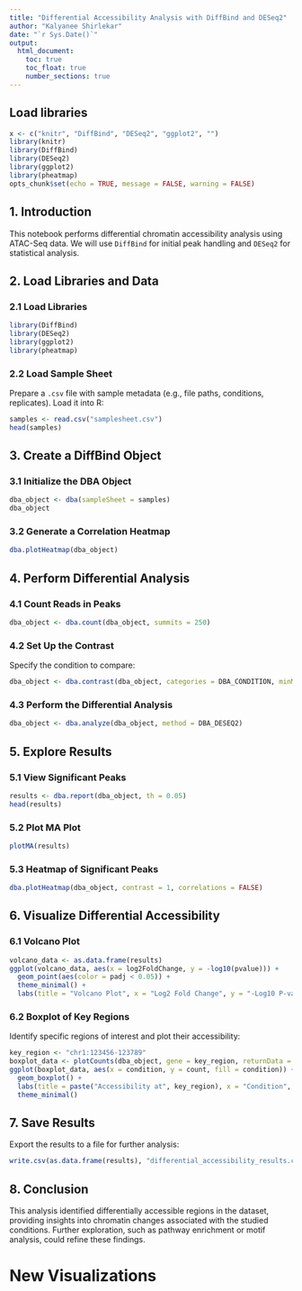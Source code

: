 ```yaml
---
title: "Differential Accessibility Analysis with DiffBind and DESeq2"
author: "Kalyanee Shirlekar"
date: "`r Sys.Date()`"
output:
  html_document:
    toc: true
    toc_float: true
    number_sections: true
---
```


## Load libraries
```r
x <- c("knitr", "DiffBind", "DESeq2", "ggplot2", "")
library(knitr)
library(DiffBind)
library(DESeq2)
library(ggplot2)
library(pheatmap)
opts_chunk$set(echo = TRUE, message = FALSE, warning = FALSE)
```

## 1. Introduction
This notebook performs differential chromatin accessibility analysis using ATAC-Seq data. We will use `DiffBind` for initial peak handling and `DESeq2` for statistical analysis.

## 2. Load Libraries and Data

### 2.1 Load Libraries
```r
library(DiffBind)
library(DESeq2)
library(ggplot2)
library(pheatmap)
```

### 2.2 Load Sample Sheet
Prepare a `.csv` file with sample metadata (e.g., file paths, conditions, replicates). Load it into R:

```r
samples <- read.csv("samplesheet.csv")
head(samples)
```

## 3. Create a DiffBind Object

### 3.1 Initialize the DBA Object
```r
dba_object <- dba(sampleSheet = samples)
dba_object
```

### 3.2 Generate a Correlation Heatmap
```r
dba.plotHeatmap(dba_object)
```

## 4. Perform Differential Analysis

### 4.1 Count Reads in Peaks
```r
dba_object <- dba.count(dba_object, summits = 250)
```

### 4.2 Set Up the Contrast
Specify the condition to compare:
```r
dba_object <- dba.contrast(dba_object, categories = DBA_CONDITION, minMembers = 2)
```

### 4.3 Perform the Differential Analysis
```r
dba_object <- dba.analyze(dba_object, method = DBA_DESEQ2)
```

## 5. Explore Results

### 5.1 View Significant Peaks
```r
results <- dba.report(dba_object, th = 0.05)
head(results)
```

### 5.2 Plot MA Plot
```r
plotMA(results)
```

### 5.3 Heatmap of Significant Peaks
```r
dba.plotHeatmap(dba_object, contrast = 1, correlations = FALSE)
```

## 6. Visualize Differential Accessibility

### 6.1 Volcano Plot
```r
volcano_data <- as.data.frame(results)
ggplot(volcano_data, aes(x = log2FoldChange, y = -log10(pvalue))) +
  geom_point(aes(color = padj < 0.05)) +
  theme_minimal() +
  labs(title = "Volcano Plot", x = "Log2 Fold Change", y = "-Log10 P-value")
```

### 6.2 Boxplot of Key Regions
Identify specific regions of interest and plot their accessibility:
```r
key_region <- "chr1:123456-123789"
boxplot_data <- plotCounts(dba_object, gene = key_region, returnData = TRUE)
ggplot(boxplot_data, aes(x = condition, y = count, fill = condition)) +
  geom_boxplot() +
  labs(title = paste("Accessibility at", key_region), x = "Condition", y = "Counts") +
  theme_minimal()
```

## 7. Save Results
Export the results to a file for further analysis:
```r
write.csv(as.data.frame(results), "differential_accessibility_results.csv")
```

## 8. Conclusion
This analysis identified differentially accessible regions in the dataset, providing insights into chromatin changes associated with the studied conditions. Further exploration, such as pathway enrichment or motif analysis, could refine these findings.

# New Visualizations
